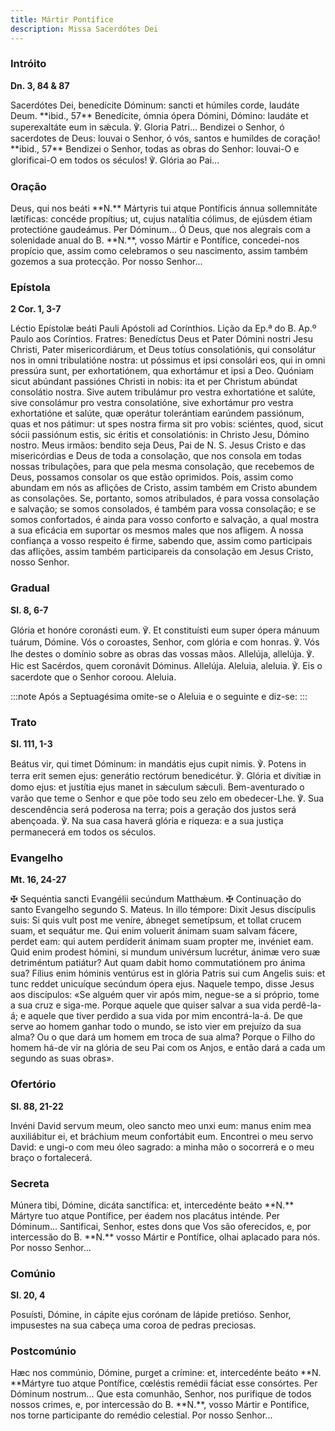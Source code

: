 ```yaml
---
title: Mártir Pontífice
description: Missa Sacerdótes Dei
---
```


### Intróito

**Dn. 3, 84 & 87**

<div class="side-by-side not-content">
  <span>
    Sacerdótes Dei, benedícite Dóminum: sancti et húmiles corde, laudáte Deum.
    **ibid., 57** Benedícite, ómnia ópera Dómini, Dómino: laudáte et
    superexaltáte eum in sǽcula. ℣. Gloria Patri...
  </span>
  <span>
    Bendizei o Senhor, ó sacerdotes de Deus: louvai o Senhor, ó vós, santos e
    humildes de coração! **ibid., 57** Bendizei o Senhor, todas as obras do
    Senhor: louvai-O e glorificai-O em todos os séculos! ℣. Glória ao Pai...
  </span>
</div>

### Oração

<div class="side-by-side not-content">
  <span>
    Deus, qui nos beáti **N.** Mártyris tui atque Pontíficis ánnua sollemnitáte
    lætíficas: concéde propítius; ut, cujus natalítia cólimus, de ejúsdem étiam
    protectióne gaudeámus. Per Dóminum...
  </span>
  <span>
    Ó Deus, que nos alegrais com a solenidade anual do B. **N.**, vosso Mártir e
    Pontífice, concedei-nos propício que, assim como celebramos o seu
    nascimento, assim também gozemos a sua protecção. Por nosso Senhor...
  </span>
</div>

### Epístola

**2 Cor. 1, 3-7**

<div class="side-by-side not-content">
  <span>Léctio Epístolæ beáti Pauli Apóstoli ad Corínthios.</span>
  <span>Lição da Ep.ª do B. Ap.º Paulo aos Coríntios.</span>
  <span>
    Fratres: Benedíctus Deus et Pater Dómini nostri Jesu Christi, Pater
    misericordiárum, et Deus totíus consolatiónis, qui consolátur nos in omni
    tribulatióne nostra: ut póssimus et ipsi consolári eos, qui in omni pressúra
    sunt, per exhortatiónem, qua exhortámur et ipsi a Deo. Quóniam sicut
    abúndant passiónes Christi in nobis: ita et per Christum abúndat consolátio
    nostra. Sive autem tribulámur pro vestra exhortatióne et salúte, sive
    consolámur pro vestra consolatióne, sive exhortámur pro vestra exhortatióne
    et salúte, quæ operátur tolerántiam earúndem passiónum, quas et nos pátimur:
    ut spes nostra firma sit pro vobis: sciéntes, quod, sicut sócii passiónum
    estis, sic éritis et consolatiónis: in Christo Jesu, Dómino nostro.
  </span>
  <span>
    Meus irmãos: bendito seja Deus, Pai de N. S. Jesus Cristo e das
    misericórdias e Deus de toda a consolação, que nos consola em todas nossas
    tribulações, para que pela mesma consolação, que recebemos de Deus, possamos
    consolar os que estão oprimidos. Pois, assim como abundam em nós as aflições
    de Cristo, assim também em Cristo abundem as consolações. Se, portanto,
    somos atribulados, é para vossa consolação e salvação; se somos consolados,
    é também para vossa consolação; e se somos confortados, é ainda para vosso
    conforto e salvação, a qual mostra a sua eficácia em suportar os mesmos
    males que nos afligem. A nossa confiança a vosso respeito é firme, sabendo
    que, assim como participais das aflições, assim também participareis da
    consolação em Jesus Cristo, nosso Senhor.
  </span>
</div>

### Gradual

**Sl. 8, 6-7**

<div class="side-by-side not-content">
  <span>
    Glória et honóre coronásti eum. ℣. Et constituísti eum super ópera mánuum
    tuárum, Dómine.
  </span>
  <span>
    Vós o coroastes, Senhor, com glória e com honras. ℣. Vós lhe destes o
    domínio sobre as obras das vossas mãos.
  </span>
  <span>
    Allelúja, allelúja. ℣. Hic est Sacérdos, quem coronávit Dóminus. Allelúja.
  </span>
  <span>
    Aleluia, aleluia. ℣. Eis o sacerdote que o Senhor coroou. Aleluia.
  </span>
</div>

:::note
Após a Septuagésima omite-se o Aleluia e o seguinte e diz-se:
:::

### Trato

**Sl. 111, 1-3**

<div class="side-by-side not-content">
  <span>
    Beátus vir, qui timet Dóminum: in mandátis ejus cupit nimis. ℣. Potens in
    terra erit semen ejus: generátio rectórum benedicétur. ℣. Glória et divítiæ
    in domo ejus: et justítia ejus manet in sǽculum sǽculi.
  </span>
  <span>
    Bem-aventurado o varão que teme o Senhor e que põe todo seu zelo em
    obedecer-Lhe. ℣. Sua descendência será poderosa na terra; pois a geração dos
    justos será abençoada. ℣. Na sua casa haverá glória e riqueza: e a sua
    justiça permanecerá em todos os séculos.
  </span>
</div>

### Evangelho

**Mt. 16, 24-27**

<div class="side-by-side not-content">
  <span>
    <span class="text-red-500">✠</span> Sequéntia sancti Evangélii secúndum
    Matthǽum.
  </span>
  <span>
    <span class="text-red-500">✠</span> Continuação do santo Evangelho segundo
    S. Mateus.
  </span>
  <span>
    In illo témpore: Dixit Jesus discípulis suis: Si quis vult post me veníre,
    ábneget semetípsum, et tollat crucem suam, et sequátur me. Qui enim voluerit
    ánimam suam salvam fácere, perdet eam: qui autem perdíderit ánimam suam
    propter me, invéniet eam. Quid enim prodest hómini, si mundum univérsum
    lucrétur, ánimæ vero suæ detriméntum patiátur? Aut quam dabit homo
    commutatiónem pro ánima sua? Fílius enim hóminis ventúrus est in glória
    Patris sui cum Angelis suis: et tunc reddet unicuíque secúndum ópera ejus.
  </span>
  <span>
    Naquele tempo, disse Jesus aos discípulos: «Se alguém quer vir após mim,
    negue-se a si próprio, tome a sua cruz e siga-me. Porque aquele que quiser
    salvar a sua vida perdê-la-á; e aquele que tiver perdido a sua vida por mim
    encontrá-la-á. De que serve ao homem ganhar todo o mundo, se isto vier em
    prejuízo da sua alma? Ou o que dará um homem em troca de sua alma? Porque o
    Filho do homem há-de vir na glória de seu Pai com os Anjos, e então dará a
    cada um segundo as suas obras».
  </span>
</div>

### Ofertório

**Sl. 88, 21-22**

<div class="side-by-side not-content">
  <span>
    Invéni David servum meum, oleo sancto meo unxi eum: manus enim mea
    auxiliábitur ei, et bráchium meum confortábit eum.
  </span>
  <span>
    Encontrei o meu servo David: e ungi-o com meu óleo sagrado: a minha mão o
    socorrerá e o meu braço o fortalecerá.
  </span>
</div>

### Secreta

<div class="side-by-side not-content">
  <span>
    Múnera tibi, Dómine, dicáta sanctífica: et, intercedénte beáto **N.**
    Mártyre tuo atque Pontífice, per éadem nos placátus inténde. Per Dóminum...
  </span>
  <span>
    Santificai, Senhor, estes dons que Vos são oferecidos, e, por intercessão do
    B. **N.** vosso Mártir e Pontífice, olhai aplacado para nós. Por nosso
    Senhor...
  </span>
</div>

### Comúnio

**Sl. 20, 4**

<div class="side-by-side not-content">
  <span>Posuísti, Dómine, in cápite ejus corónam de lápide pretióso.</span>
  <span>Senhor, impusestes na sua cabeça uma coroa de pedras preciosas.</span>
</div>

### Postcomúnio

<div class="side-by-side not-content">
  <span>
    Hæc nos commúnio, Dómine, purget a crímine: et, intercedénte beáto **N.
    **Mártyre tuo atque Pontífice, cœléstis remédii fáciat esse consórtes. Per
    Dóminum nostrum...
  </span>
  <span>
    Que esta comunhão, Senhor, nos purifique de todos nossos crimes, e, por
    intercessão do B. **N.**, vosso Mártir e Pontífice, nos torne participante
    do remédio celestial. Por nosso Senhor...
  </span>
</div>
